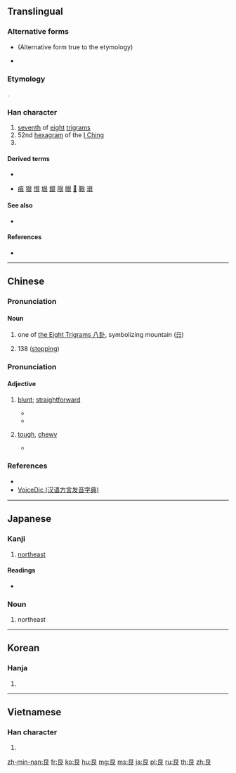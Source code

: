 {{character info/new}}
{{also|良|民}}
==Translingual==
{{stroke order|type=animate}}

===Alternative forms===
* {{l|mul|𥃩}} (Alternative form true to the etymology)
* {{l|mul|㫔}}

===Etymology===
{{Han etyl}}
{{Han compound|目|匕|t1=eye|ls=psc}}.

===Han character===
{{Han char|rn=138|rad=艮|as=00|sn=6|four=77732|canj=AV}}

# [[seventh]] of [[eight]] {{w|Ba gua}} [[trigram]]s
# 52nd [[hexagram]] of the [[I Ching]]
# {{mul-kangxi radical-def}}

====Derived terms====
* {{l|mul|Index:Chinese radical/艮}}
* {{l|mul|根}} [[痕]] [[狠]] [[恨]] [[垠]] [[銀]] [[限]] [[眼]] [[𡯣]] [[鞎]] [[珢]]

====See also====
* {{l|mul|退}} <!-- etymologically unrelated -->

====References====
* {{Han ref|kx=1013.220|dkj=30596|dj=1472.150|hdz=53170.010|uh=826E|ud=33390|bh=A6E1|bd=42721}}

----

==Chinese==
{{zh-forms}}

===Pronunciation===
{{zh-pron
|m=gèn
|c=gan3
|h=pfs=ken
|mn=qz,tw,xm:kùn/zz:kìn
|mc=y
|oc=y
|ma=|ma2=
|cat=n
}}

====Noun====
{{zh-noun}}

# one of [[w:Ba gua|the Eight Trigrams 八卦]], symbolizing mountain ([[☶]])
# {{w|Kangxi radical}} 138 ([[stopping]])

===Pronunciation===
{{zh-pron
|m=gěn
|c=
|h=
|mn=
|w=
|mc=
|oc=
|ma=|ma2=
|cat=n
}}

====Adjective====
{{zh-adj}}

# {{lb|zh|dialectal Mandarin}} [[blunt]]; [[straightforward]]
#* {{zh-x|這 人 真 艮{gěn}。|That fellow is really '''blunt'''.}}
#* {{zh-x|他 說 的 話 太 艮{gěn}。|He put it too '''sharply'''.}}
# {{lb|zh|dialectal Mandarin}} [[tough]], [[chewy]]
#* {{zh-x|艮{gěn} 蘿蔔 不 好吃。|'''Tough''' radishes are not good for eating.}}

===References===
* {{R:cedict}}
* [http://cn.voicedic.com/ VoiceDic (汉语方言发音字典)]

----

==Japanese==

===Kanji===
{{ja-kanji|grade=|rs=艮00}}

# [[northeast]]

====Readings====
* {{ja-readings|goon=[[こん]] (kon)|kanon=[[こん]] (kon)|kanyoon=[[ごん]] (gon)|kun=[[うしとら]] (ushitora)}}

===Noun===
{{ja-noun|うしとら}}

# {{lb|ja|obsolete|sort=うしとら}} northeast

----

==Korean==

===Hanja===
{{ko-hanja|hangeul=간|eumhun=|rv=gan|mr=kan|y=kan}}

# {{defn|lang=ko|sort=艮00}}

----

==Vietnamese==

===Han character===
{{vi-readings|rs=艮00|hanviet=[[cấn]], [[cản]], [[ngắn]], [[ngăn]], [[ngấn]], [[ngẩn]], [[ngổn]], [[ngần]]}}

# {{defn|lang=vi|sort=艮00}}

[[Category:CJKV radicals| ]]

[[zh-min-nan:艮]]
[[fr:艮]]
[[ko:艮]]
[[hu:艮]]
[[mg:艮]]
[[ms:艮]]
[[ja:艮]]
[[pl:艮]]
[[ru:艮]]
[[th:艮]]
[[zh:艮]]